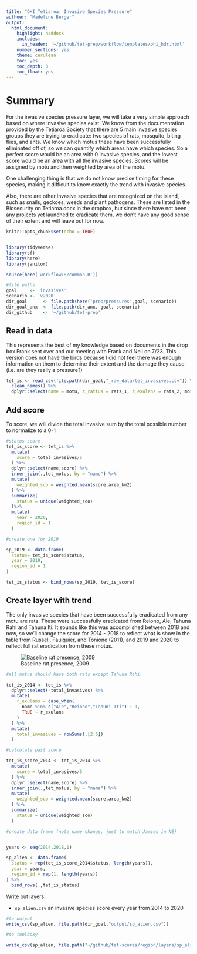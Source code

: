 ```yaml
---
title: "OHI Tetiaroa: Invasive Species Pressure"
authoer: "Madeline Berger"
output:
  html_document:
    highlight: haddock
    includes:
      in_header: '~/github/tet-prep/workflow/templates/ohi_hdr.html' 
    number_sections: yes
    theme: cerulean
    toc: yes
    toc_depth: 3
    toc_float: yes
---
```


# Summary 

For the invasive species pressure layer, we will take a very simple approach based on where invasive species exist. We know from the documentation provided by the Tetiaroa Society that there are 5 main invasive species groups they are trying to eradicate: two species of rats, mosquito, biting flies, and ants. We know which motus these have been successfully eliminated off of, so we can quantify which areas have which species. So a perfect score would be an area with 0 invasive species, and the lowest score would be an area with all the invasive species. Scores will be assigned by motu and then weighted by area of the motu. 

One challenging thing is that we do not know precise timing for these species, making it difficult to know exactly the trend with invasive species. 

Also, there are other invasive species that are recognized on the island, such as snails, geckoes, weeds and plant pathogens. These are listed in the Biosecurity on Tetiaroa.docx in the dropbox, but since there have not been any projects yet launched to eradicate them, we don't have any good sense of their extent and will leave out for now. 

```r
knitr::opts_chunk$set(echo = TRUE)


library(tidyverse)
library(sf)
library(here)
library(janitor)

source(here('workflow/R/common.R'))

#file paths
goal     <- 'invasives'
scenario <- 'v2020'
dir_goal      <- file.path(here('prep/pressures',goal, scenario))
dir_goal_anx  <- file.path(dir_anx, goal, scenario)
dir_github    <- '~/github/tet-prep'

```

## Read in data 

This represents the best of my knowledge based on documents in the drop box Frank sent over and our meeting with Frank and Neil on 7/23. This version does not have the birds because I did not feel there was enough information on them to determine their extent and the damage they cause (i.e. are they really a pressure?)

```r

tet_is <- read_csv(file.path(dir_goal,"_raw_data/tet_invasives.csv")) %>% 
  clean_names() %>% 
  dplyr::select(name = motu, r_rattus = rats_1, r_exulans = rats_2, mosquitos,biting_midges, ants, total_invasives)


```

## Add score

To score, we will divide the total invasive sum by the total possible number to normalize to a 0-1 

```r

#status score
tet_is_score <- tet_is %>% 
  mutate(
    score = total_invasives/5
  ) %>%
  dplyr::select(name,score) %>% 
  inner_join(.,tet_motus, by = "name") %>% 
  mutate(
    weighted_sco = weighted.mean(score,area_km2)
  ) %>% 
  summarize(
    status = unique(weighted_sco)
  )%>% 
  mutate(
    year = 2020,
    region_id = 1
  )

#create one for 2019

sp_2019 <- data.frame(
  status= tet_is_score$status,
  year = 2019,
  region_id = 1
)

tet_is_status <- bind_rows(sp_2019, tet_is_score)

```


## Create layer with trend

The only invasive species that have been successfully eradicated from any motu are rats. These were successfully eradicated from Reiono, Aie, Tahuna Rahi and Tahuna Iti. It sounds like this was accomplished between 2018 and now, so we'll change the score for 2014 - 2018 to reflect what is show in the table from Russell, Faulquier, and Tonione (2011), and 2019 and 2020 to reflect full rat eradication from these motus. 

![Baseline rat presence, 2009](./_raw_data/baseline_rats_2009.png)


```r
#all motus should have both rats except Tahuna Rahi

tet_is_2014 <- tet_is %>%
  dplyr::select(-total_invasives) %>% 
  mutate(
    r_exulans = case_when(
      name %in% c("Aie","Reiono","Tahuni Iti") ~ 1,
      TRUE ~ r_exulans
    )
  ) %>% 
  mutate(
    total_invasives = rowSums(.[2:6])
  )

#calculate past score

tet_is_score_2014 <- tet_is_2014 %>%
  mutate(
    score = total_invasives/5
  ) %>%
  dplyr::select(name,score) %>% 
  inner_join(.,tet_motus, by = "name") %>% 
  mutate(
    weighted_sco = weighted.mean(score,area_km2)
  ) %>% 
  summarize(
    status = unique(weighted_sco)
  ) 

#create data frame (note name change, just to match Jamies in NE)


years <- seq(2014,2018,1)

sp_alien <- data.frame(
  status = rep(tet_is_score_2014$status, length(years)),
  year = years,
  region_id = rep(1, length(years))
) %>% 
  bind_rows(.,tet_is_status)


```


Write out layers:

- `sp_alien.csv` an invasive species score every year from 2014 to 2020
```r
#to output
write_csv(sp_alien, file.path(dir_goal,"output/sp_alien.csv"))

#to toolboxy

write_csv(sp_alien, file.path("~/github/tet-scores/region/layers/sp_alien.csv"))

```

